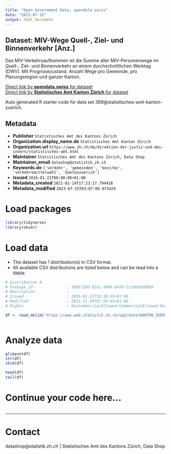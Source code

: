 ```yaml
---
title: "Open Government Data, opendata.swiss"
date: "2023-07-15"
output: html_document
---
```


## Dataset: MIV-Wege Quell-, Ziel- und Binnenverkehr [Anz.]

Das MIV-Verkehrsaufkommen ist die Summe aller MIV-Personenwege im Quell-, Ziel- und Binnenverkehr an einem durchschnittlichen Werktag (DWV). Mit Prognosezustand. Anzahl Wege pro Gemeinde, pro Planungsregion und ganzer Kanton.

[Direct link by **opendata.swiss** for dataset](https://opendata.swiss/de/dataset/miv-wege-quell-ziel-und-binnenverkehr-anz)<br>
[Direct link by **Statistisches Amt Kanton Zürich** for dataset](https://www.zh.ch/de/politik-staat/gemeinden/gemeindeportraet.html)

Auto generated R starter code for data set 369@statistisches-amt-kanton-zuerich.

## Metadata

- **Publisher** `Statistisches Amt des Kantons Zürich`
- **Organization.display_name.de** `Statistisches Amt Kanton Zürich`
- **Organization.url** `https://www.zh.ch/de/direktion-der-justiz-und-des-innern/statistisches-amt.html`
- **Maintainer** `Statistisches Amt des Kantons Zürich, Data Shop`
- **Maintainer_email** `datashop@statistik.zh.ch`
- **Keywords.de** `['verkehr', 'gemeinden', 'bezirke', 'verkehrsmittelwahl', 'kantonzuerich']`
- **Issued** `2016-01-21T00:00:00+01:00`
- **Metadata_created** `2021-01-14T17:23:17.794418`
- **Metadata_modified** `2023-07-15T03:07:09.073429`


# Load packages

```r

library(tidyverse)
library(skimr)

```

# Load data

-   The dataset has 1 distribution(s) in CSV format.
-   All available CSV distributions are listed below and can be read into a tibble.

```r

# Distribution 0
# Package_id               : 3065730d-91dc-4069-b47d-2c10e02d98b9
# Description              : 
# Issued                   : 2016-01-21T16:30:35+01:00
# Modified                 : 2021-11-30T07:59:05+01:00
# Rights                   : NonCommercialAllowed-CommercialAllowed-ReferenceRequired

df <- read_delim('https://www.web.statistik.zh.ch/ogd/data/KANTON_ZUERICH_495.csv')



```

# Analyze data

```r

glimpse(df)
str(df)
skim(df)

head(df)
tail(df)

```

# Continue your code here...

```r

```

------------------------------------------------------------------------

# Contact

datashop@statistik.zh.ch | Statistisches Amt des Kantons Zürich, Data Shop
